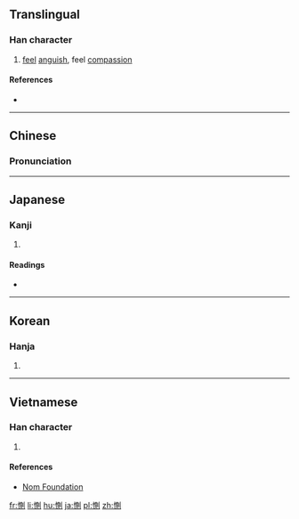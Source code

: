 {{also|恻}}
==Translingual==

===Han character===
{{Han char|rn=61|rad=心|as=09|sn=12|four=9200<sub>0</sub>|canj=心月金弓 (PBCN)|ids=⿰[[忄]][[則]]}}

# [[feel]] [[anguish]], feel [[compassion]]

====References====
* {{Han ref|kx=0393.050|dkj=10869|dj=0729.030|hdz=42327.120|uh=60FB|ud=24827|bh=B46C|bd=46188}}

----

==Chinese==
{{zh-hanzi-box|[[恻]]|惻}}

===Pronunciation===
{{zh-pron
|m=cè
|c=caak1,cak1
|mc=y
|oc=y
|cat=v
}}

----

==Japanese==

===Kanji===
{{ja-kanji|grade=|rs=心09}}

# {{defn|lang=ja|sort=心09}}

====Readings====
* {{ja-readings|on=[[そく]] (soku), [[しょく]] (shoku)|kun=[[いたむ]] (itamu)}}

----

==Korean==

===Hanja===
{{ko-hanja|hangeul=측|eumhun=|rv=cheuk|mr=ch'ŭk|y=chuk}}

# {{defn|lang=ko|sort=心09}}

----

==Vietnamese==

===Han character===
{{vi-readings|rs=心09| hanviet = trắc}}

# {{defn|lang=vi|sort=心09}}

====References====
*[http://nomfoundation.org/common/nom_details.php?codepoint=60fb Nom Foundation]

[[fr:惻]]
[[li:惻]]
[[hu:惻]]
[[ja:惻]]
[[pl:惻]]
[[zh:惻]]
